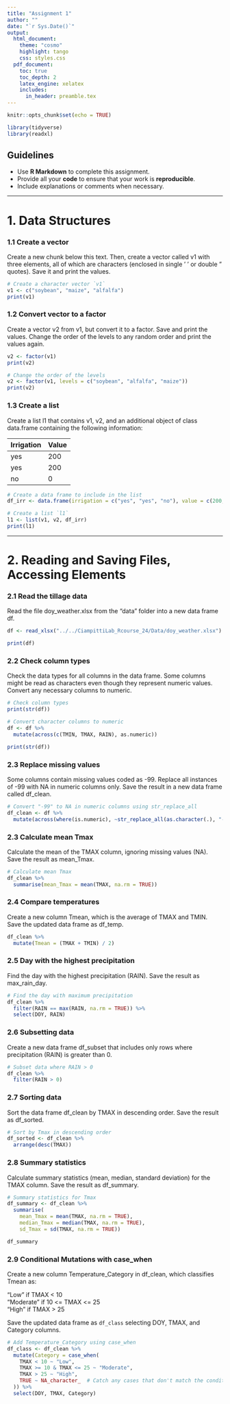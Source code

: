 ```yaml
---
title: "Assignment 1"
author: ""
date: "`r Sys.Date()`"
output:
  html_document:
    theme: "cosmo" 
    highlight: tango
    css: styles.css  
  pdf_document:
    toc: true
    toc_depth: 2
    latex_engine: xelatex
    includes:
      in_header: preamble.tex 
---
```


```r
knitr::opts_chunk$set(echo = TRUE)
```

```r
library(tidyverse)
library(readxl)
```

## Guidelines

-   Use **R Markdown** to complete this assignment.\
-   Provide all your **code** to ensure that your work is **reproducible**.\
-   Include explanations or comments when necessary.

------------------------------------------------------------------------

# 1. Data Structures

### 1.1 Create a vector

Create a new chunk below this text. Then, create a vector called v1 with three elements, all of which are characters (enclosed in single ' ' or double " quotes). Save it and print the values.

```r
# Create a character vector `v1`
v1 <- c("soybean", "maize", "alfalfa")
print(v1)
```

### 1.2 Convert vector to a factor

Create a vector v2 from v1, but convert it to a factor. Save and print the values. Change the order of the levels to any random order and print the values again.

```r
v2 <- factor(v1)
print(v2)

# Change the order of the levels
v2 <- factor(v1, levels = c("soybean", "alfalfa", "maize"))
print(v2)
```

### 1.3 Create a list

Create a list l1 that contains v1, v2, and an additional object of class data.frame containing the following information:

Irrigation |  Value
-----------|-------
yes        |  200 
yes        |  200
no         |  0

```r
# Create a data frame to include in the list
df_irr <- data.frame(irrigation = c("yes", "yes", "no"), value = c(200, 200, 0))

# Create a list `l1`
l1 <- list(v1, v2, df_irr)
print(l1)
```

------------------------------------------------------------------------

# 2. Reading and Saving Files, Accessing Elements

### 2.1 Read the tillage data

Read the file doy_weather.xlsx from the "data" folder into a new data frame df.

```r
df <- read_xlsx("../../CiampittiLab_Rcourse_24/Data/doy_weather.xlsx")

print(df)
```

### 2.2 Check column types

Check the data types for all columns in the data frame. Some columns might be read as characters even though they represent numeric values. Convert any necessary columns to numeric.

```r
# Check column types
print(str(df))

# Convert character columns to numeric
df <- df %>%
  mutate(across(c(TMIN, TMAX, RAIN), as.numeric))

print(str(df))
```

### 2.3 Replace missing values

Some columns contain missing values coded as -99. Replace all instances of -99 with NA in numeric columns only. Save the result in a new data frame called df_clean.

```r
# Convert "-99" to NA in numeric columns using str_replace_all
df_clean <- df %>%
  mutate(across(where(is.numeric), ~str_replace_all(as.character(.), "-99", "NA") %>% as.numeric()))
```

### 2.3 Calculate mean Tmax

Calculate the mean of the TMAX column, ignoring missing values (NA). Save the result as mean_Tmax.

```r
# Calculate mean Tmax
df_clean %>%
  summarise(mean_Tmax = mean(TMAX, na.rm = TRUE))
```

### 2.4 Compare temperatures

Create a new column Tmean, which is the average of TMAX and TMIN. Save the updated data frame as df_temp.

```r
df_clean %>%
  mutate(Tmean = (TMAX + TMIN) / 2)
```

### 2.5 Day with the highest precipitation

Find the day with the highest precipitation (RAIN). Save the result as max_rain_day.

```r
# Find the day with maximum precipitation
df_clean %>%
  filter(RAIN == max(RAIN, na.rm = TRUE)) %>%
  select(DOY, RAIN)
```

### 2.6 Subsetting data

Create a new data frame df_subset that includes only rows where precipitation (RAIN) is greater than 0.

```r
# Subset data where RAIN > 0
df_clean %>%
  filter(RAIN > 0)
```

### 2.7 Sorting data

Sort the data frame df_clean by TMAX in descending order. Save the result as df_sorted.

```r
# Sort by Tmax in descending order
df_sorted <- df_clean %>%
  arrange(desc(TMAX))
```

### 2.8 Summary statistics

Calculate summary statistics (mean, median, standard deviation) for the TMAX column. Save the result as df_summary.

```r
# Summary statistics for Tmax
df_summary <- df_clean %>%
  summarise(
    mean_Tmax = mean(TMAX, na.rm = TRUE),
    median_Tmax = median(TMAX, na.rm = TRUE),
    sd_Tmax = sd(TMAX, na.rm = TRUE))

df_summary
```

### 2.9 Conditional Mutations with case_when

Create a new column Temperature_Category in df_clean, which classifies Tmean as:

"Low" if TMAX < 10  
"Moderate" if 10 <= TMAX <= 25  
"High" if TMAX > 25  

Save the updated data frame as `df_class` selecting DOY, TMAX, and Category columns.

```r
# Add Temperature_Category using case_when
df_class <- df_clean %>%
  mutate(Category = case_when(
    TMAX < 10 ~ "Low",
    TMAX >= 10 & TMAX <= 25 ~ "Moderate",
    TMAX > 25 ~ "High",
    TRUE ~ NA_character_  # Catch any cases that don't match the conditions
  )) %>% 
  select(DOY, TMAX, Category)
```

